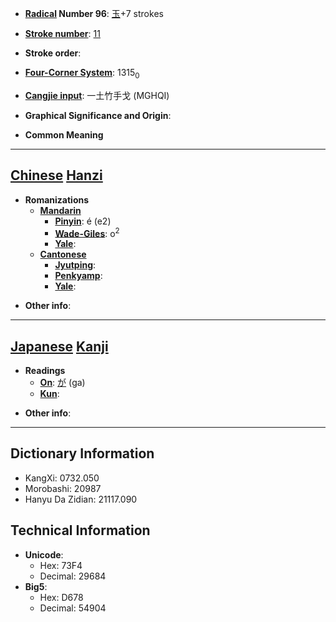 * '''[[Wiktionary:Chinese radical index| Radical]] Number 96''': [[Wiktionary:Chinese radical index 玉|玉]]+7 strokes

* '''[[Wiktionary:Chinese total strokes index|Stroke number]]''': [[Wiktionary:Chinese total strokes index 11|11]]

* '''Stroke order''': 

* '''[[Wiktionary:Chinese four corner index|Four-Corner System]]''': 1315<sub>0</sub>

* '''[[Wiktionary:Chinese Cangjie index|Cangjie input]]''': 一土竹手戈 (MGHQI)

* '''Graphical Significance and Origin''': 

* '''Common Meaning'''

----

== [[Chinese]] [[Hanzi]] ==

* '''Romanizations'''
** '''[[Mandarin]]'''
*** '''[[Pinyin]]''': é (e2)
*** '''[[Wade-Giles]]''': o<sup>2</sup>
*** '''[[Yale]]''': 
** '''[[Cantonese]]'''
*** '''[[Jyutping]]''':
*** '''[[Penkyamp]]''': 
*** '''[[Yale]]''': 

* '''Other info''': 

----

== [[Japanese]] [[Kanji]] ==

* '''Readings'''
** '''[[On]]''': [[が]] (ga)
** '''[[Kun]]''': 

* '''Other info''':  

----

== Dictionary Information ==

* KangXi: 0732.050
* Morobashi: 20987
* Hanyu Da Zidian: 21117.090

== Technical Information ==

* '''Unicode''':
** Hex: 73F4
** Decimal: 29684
* '''Big5''':
** Hex: D678
** Decimal: 54904